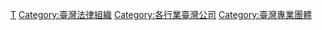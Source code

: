 [[Category:各國律師事務所|T]]
[[Category:臺灣法律組織|Category:臺灣法律組織]]
[[Category:各行業臺灣公司|Category:各行業臺灣公司]]
[[Category:臺灣專業團體|Category:臺灣專業團體]]